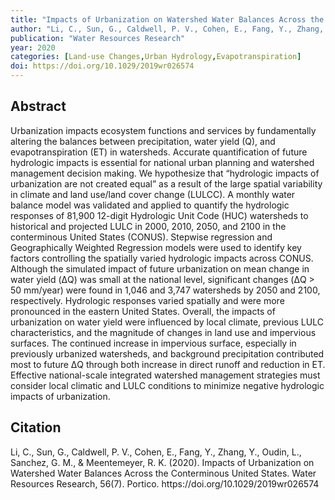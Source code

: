 ```yaml
---
title: "Impacts of Urbanization on Watershed Water Balances Across the Conterminous United States"
author: "Li, C., Sun, G., Caldwell, P. V., Cohen, E., Fang, Y., Zhang, Y., Oudin, L., Sanchez, G. M., Meentemeyer, R. K."
publication: "Water Resources Research"
year: 2020
categories: [Land-use Changes,Urban Hydrology,Evapotranspiration]
doi: https://doi.org/10.1029/2019wr026574
---
```


## Abstract

Urbanization impacts ecosystem functions and services by fundamentally altering the balances between precipitation, water yield (Q), and evapotranspiration (ET) in watersheds. Accurate quantification of future hydrologic impacts is essential for national urban planning and watershed management decision making. We hypothesize that “hydrologic impacts of urbanization are not created equal” as a result of the large spatial variability in climate and land use/land cover change (LULCC). A monthly water balance model was validated and applied to quantify the hydrologic responses of 81,900 12-digit Hydrologic Unit Code (HUC) watersheds to historical and projected LULC in 2000, 2010, 2050, and 2100 in the conterminous United States (CONUS). Stepwise regression and Geographically Weighted Regression models were used to identify key factors controlling the spatially varied hydrologic impacts across CONUS. Although the simulated impact of future urbanization on mean change in water yield (ΔQ) was small at the national level, significant changes (ΔQ > 50 mm/year) were found in 1,046 and 3,747 watersheds by 2050 and 2100, respectively. Hydrologic responses varied spatially and were more pronounced in the eastern United States. Overall, the impacts of urbanization on water yield were influenced by local climate, previous LULC characteristics, and the magnitude of changes in land use and impervious surfaces. The continued increase in impervious surface, especially in previously urbanized watersheds, and background precipitation contributed most to future ΔQ through both increase in direct runoff and reduction in ET. Effective national-scale integrated watershed management strategies must consider local climatic and LULC conditions to minimize negative hydrologic impacts of urbanization.

## Citation

Li, C., Sun, G., Caldwell, P. V., Cohen, E., Fang, Y., Zhang, Y., Oudin, L., Sanchez, G. M., & Meentemeyer, R. K. (2020). Impacts of Urbanization on Watershed Water Balances Across the Conterminous United States. Water Resources Research, 56(7). Portico. https://doi.org/10.1029/2019wr026574
